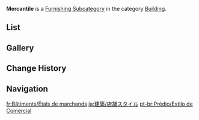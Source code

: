 {{Terminology Infobox
|title        = Mercantile
|image        = Icon Housing Building Mercantile.png
|type         = Item Groups
|type2        = Furnishing Subcategories
|type3        = Exterior Furnishings
|type4        = Building
}}
'''Mercantile''' is a [[Furnishing Subcategory]] in the category [[Building]].

==List==
{{Furnishings by Category Table|Building Mercantile|nocategory=1|version=1}}

==Gallery==
{{Furnishings by Category Gallery|Building Mercantile}}

==Change History==
{{Change History|1.5}}

==Navigation==
{{Furnishing Navbox|exterior}}

[[Category:Building Mercantile| ]]

[[fr:Bâtiments/Étals de marchands]]
[[ja:建築/店舗スタイル]]
[[pt-br:Prédio/Estilo de Comercial]]